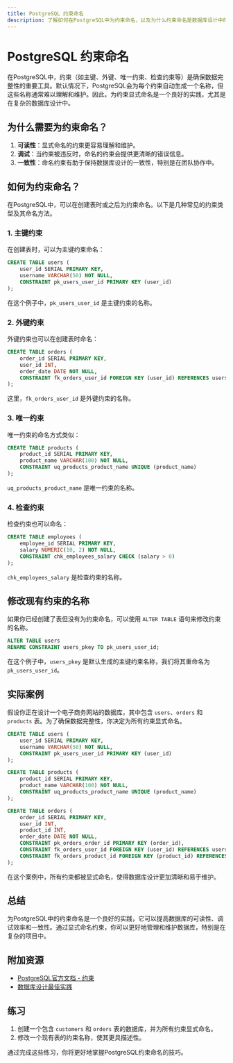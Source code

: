 ```yaml
---
title: PostgreSQL 约束命名
description: 了解如何在PostgreSQL中为约束命名，以及为什么约束命名是数据库设计中的重要实践。
---
```


# PostgreSQL 约束命名

在PostgreSQL中，约束（如主键、外键、唯一约束、检查约束等）是确保数据完整性的重要工具。默认情况下，PostgreSQL会为每个约束自动生成一个名称，但这些名称通常难以理解和维护。因此，为约束显式命名是一个良好的实践，尤其是在复杂的数据库设计中。

## 为什么需要为约束命名？

1. **可读性**：显式命名的约束更容易理解和维护。
2. **调试**：当约束被违反时，命名的约束会提供更清晰的错误信息。
3. **一致性**：命名约束有助于保持数据库设计的一致性，特别是在团队协作中。

## 如何为约束命名？

在PostgreSQL中，可以在创建表时或之后为约束命名。以下是几种常见的约束类型及其命名方法。

### 1. 主键约束

在创建表时，可以为主键约束命名：

```sql
CREATE TABLE users (
    user_id SERIAL PRIMARY KEY,
    username VARCHAR(50) NOT NULL,
    CONSTRAINT pk_users_user_id PRIMARY KEY (user_id)
);
```

在这个例子中，`pk_users_user_id` 是主键约束的名称。

### 2. 外键约束

外键约束也可以在创建表时命名：

```sql
CREATE TABLE orders (
    order_id SERIAL PRIMARY KEY,
    user_id INT,
    order_date DATE NOT NULL,
    CONSTRAINT fk_orders_user_id FOREIGN KEY (user_id) REFERENCES users(user_id)
);
```

这里，`fk_orders_user_id` 是外键约束的名称。

### 3. 唯一约束

唯一约束的命名方式类似：

```sql
CREATE TABLE products (
    product_id SERIAL PRIMARY KEY,
    product_name VARCHAR(100) NOT NULL,
    CONSTRAINT uq_products_product_name UNIQUE (product_name)
);
```

`uq_products_product_name` 是唯一约束的名称。

### 4. 检查约束

检查约束也可以命名：

```sql
CREATE TABLE employees (
    employee_id SERIAL PRIMARY KEY,
    salary NUMERIC(10, 2) NOT NULL,
    CONSTRAINT chk_employees_salary CHECK (salary > 0)
);
```

`chk_employees_salary` 是检查约束的名称。

## 修改现有约束的名称

如果你已经创建了表但没有为约束命名，可以使用 `ALTER TABLE` 语句来修改约束的名称。

```sql
ALTER TABLE users
RENAME CONSTRAINT users_pkey TO pk_users_user_id;
```

在这个例子中，`users_pkey` 是默认生成的主键约束名称，我们将其重命名为 `pk_users_user_id`。

## 实际案例

假设你正在设计一个电子商务网站的数据库，其中包含 `users`、`orders` 和 `products` 表。为了确保数据完整性，你决定为所有约束显式命名。

```sql
CREATE TABLE users (
    user_id SERIAL PRIMARY KEY,
    username VARCHAR(50) NOT NULL,
    CONSTRAINT pk_users_user_id PRIMARY KEY (user_id)
);

CREATE TABLE products (
    product_id SERIAL PRIMARY KEY,
    product_name VARCHAR(100) NOT NULL,
    CONSTRAINT uq_products_product_name UNIQUE (product_name)
);

CREATE TABLE orders (
    order_id SERIAL PRIMARY KEY,
    user_id INT,
    product_id INT,
    order_date DATE NOT NULL,
    CONSTRAINT pk_orders_order_id PRIMARY KEY (order_id),
    CONSTRAINT fk_orders_user_id FOREIGN KEY (user_id) REFERENCES users(user_id),
    CONSTRAINT fk_orders_product_id FOREIGN KEY (product_id) REFERENCES products(product_id)
);
```

在这个案例中，所有约束都被显式命名，使得数据库设计更加清晰和易于维护。

## 总结

为PostgreSQL中的约束命名是一个良好的实践，它可以提高数据库的可读性、调试效率和一致性。通过显式命名约束，你可以更好地管理和维护数据库，特别是在复杂的项目中。

## 附加资源

- [PostgreSQL官方文档 - 约束](https://www.postgresql.org/docs/current/ddl-constraints.html)
- [数据库设计最佳实践](https://www.databasestar.com/database-design-best-practices/)

## 练习

1. 创建一个包含 `customers` 和 `orders` 表的数据库，并为所有约束显式命名。
2. 修改一个现有表的约束名称，使其更具描述性。

通过完成这些练习，你将更好地掌握PostgreSQL约束命名的技巧。